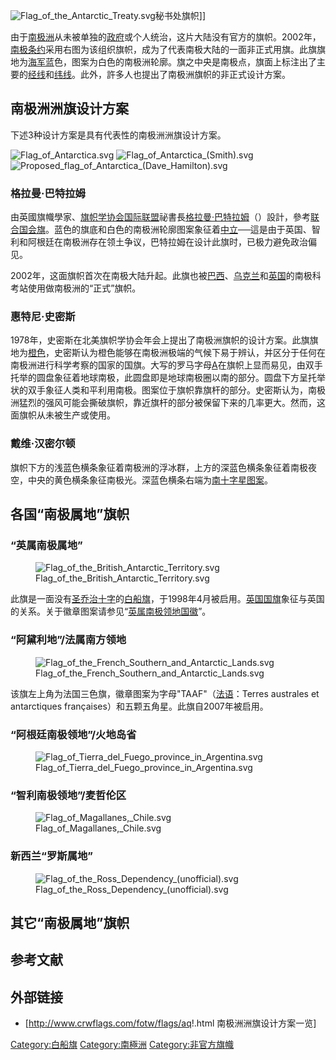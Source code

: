 {{Refimprove|time=2014-10-01T05:06:17+00:00}}

[[File:Flag_of_the_Antarctic_Treaty.svg|thumb]]秘书处旗帜]]

由于[[南极洲|南极洲]]从未被单独的[[政府|政府]]或个人统治，这片大陆没有官方的旗帜。2002年，[[南极条约体系|南极条约]]采用右图为该组织旗帜，成为了代表南极大陆的一面非正式用旗。此旗旗地为[[海军蓝|海军蓝]]色，图案为白色的南极洲轮廓。旗之中央是南极点，旗面上标注出了主要的[[经线|经线]]和[[纬线|纬线]]。此外，許多人也提出了南极洲旗帜的非正式设计方案。

== 南极洲洲旗设计方案 ==
下述3种设计方案是具有代表性的南极洲洲旗设计方案。

[[File:Flag_of_Antarctica.svg|thumb]]
[[File:Flag_of_Antarctica_(Smith).svg|thumb]]
[[File:Proposed_flag_of_Antarctica_(Dave_Hamilton).svg|thumb]]

===格拉曼·巴特拉姆===
由英國旗幟學家、[[旗帜学协会国际联盟|旗帜学协会国际联盟]]祕書長[[格拉曼·巴特拉姆|格拉曼·巴特拉姆]]（{{lang|en|Graham Bartram}}）設計，參考[[联合国会旗|联合国会旗]]。蓝色的旗底和白色的南极洲轮廓图案象征着[[中立|中立]]──這是由于英国、智利和阿根廷在南极洲存在领土争议，巴特拉姆在设计此旗时，已极力避免政治偏见。

2002年，这面旗帜首次在南极大陆升起。此旗也被[[巴西|巴西]]、[[乌克兰|乌克兰]]和[[英国|英国]]的南极科考站使用做南极洲的“正式”旗帜。

===惠特尼·史密斯===
1978年，史密斯在北美旗帜学协会年会上提出了南极洲旗帜的设计方案。此旗旗地为[[橙色|橙色]]，史密斯认为橙色能够在南极洲极端的气候下易于辨认，并区分于任何在南极洲进行科学考察的国家的国旗。大写的罗马字母[[A|A]]在旗帜上显而易见，由双手托举的圆盘象征着地球南极，此圆盘即是地球南极圈以南的部分。圆盘下方呈托举状的双手象征人类和平利用南极。图案位于旗帜靠旗杆的部分。史密斯认为，南极洲猛烈的强风可能会撕破旗帜，靠近旗杆的部分被保留下来的几率更大。然而，这面旗帜从未被生产或使用。

===戴维·汉密尔顿===
旗帜下方的浅蓝色横条象征着南极洲的浮冰群，上方的深蓝色横条象征着南极夜空，中央的黄色横条象征南极光。深蓝色横条右端为[[南方十字|南十字星图案]]。

==各国“南极属地”旗帜==
===“英属南极属地”===
[[File:Flag_of_the_British_Antarctic_Territory.svg|right]]

此旗是一面没有[[圣乔治十字|圣乔治十字]]的[[白船旗|白船旗]]，于1998年4月被启用。[[英国国旗|英国国旗]]象征与英国的关系。关于徽章图案请参见“[[英属南极领地国徽|英属南极领地国徽]]”。

{{clear}}

===“阿黛利地”/法属南方领地===
[[File:Flag_of_the_French_Southern_and_Antarctic_Lands.svg|right]]

该旗左上角为法国三色旗，徽章图案为字母"TAAF"（[[法语|法语]]：Terres australes et antarctiques françaises）和五颗五角星。此旗自2007年被启用。

===“阿根廷南极领地”/火地岛省===
[[File:Flag_of_Tierra_del_Fuego_province_in_Argentina.svg|right]] 

===“智利南极领地”/麦哲伦区===
[[File:Flag_of_Magallanes,_Chile.svg|right]] 

===新西兰“罗斯属地”===
[[File:Flag_of_the_Ross_Dependency_(unofficial).svg|right]]

==其它“南极属地”旗帜==
{{Gallery
|File:Flag of Australia.svg |altn=Alt text |[[澳大利亚国旗|澳大利亚国旗]]，“[[澳大利亚南极领地|澳大利亚南极领地]]”使用
|File:Flag of Norway.svg |[[挪威国旗|挪威国旗]]，“[[毛德皇后地|毛德皇后地]]”和“[[彼得一世岛|彼得一世岛]]”使用
|File:Flag of New Zealand.svg |[[新西兰国旗|新西兰国旗]]，“[[罗斯属地|罗斯属地]]”使用
|File:Flagge Reichskolonialbund2.svg |[[纳粹德国|纳粹德国]]新斯瓦比亚旗，前德国保护国[[新斯瓦比亚|新斯瓦比亚]]和纳粹德国“新斯瓦比亚南极领地”使用
|File:Flag of the Imperial Japanese Antarctic Expedition.svg |[[白瀨矗|白瀨矗]][[日本南極遠征|日本南極遠征]]隊旗幟，“[[大和雪原|大和雪原]]”使用
}}

==参考文献==
{{reflist}}

==外部链接==
* [http://www.crwflags.com/fotw/flags/aq!.html 南极洲洲旗设计方案一览]{{Wayback|url=http://www.crwflags.com/fotw/flags/aq!.html |date=20160402225447 }}

{{The Continent of Antarctica}}

[[Category:白船旗|Category:白船旗]]
[[Category:南極洲|Category:南極洲]]
[[Category:非官方旗幟|Category:非官方旗幟]]